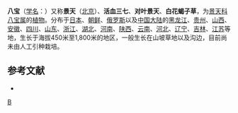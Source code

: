 {{otheruses}}
{{Speciesbox 
| genus = Hylotelephium
| species = erythrostictum
| authority = ([[Miq.|Miq.]]) [[H._Ohba|H. Ohba]]
| image = Hylotelephium spectabile in Jeondeungsa.jpg
| synonyms = *Sedum alboroseum [[Baker|Baker]]
*Sedum erythrostictum [[Miq.|Miq.]]
}}

'''八宝'''（[[学名|学名]]：{{lang|la|''Hylotelephium erythrostictum''}}）又称'''景天'''（[[北京|北京]]）、'''活血三七'''、'''对叶景天'''、'''白花蝎子草'''，为[[景天科|景天科]][[八宝属|八宝属]]的[[植物|植物]]。分布于[[日本|日本]]、[[朝鲜|朝鲜]]、[[俄罗斯|俄罗斯]]以及[[中国大陆|中国大陆]]的[[黑龙江|黑龙江]]、[[贵州|贵州]]、[[山西|山西]]、[[安徽|安徽]]、[[四川|四川]]、[[山东|山东]]、[[浙江|浙江]]、[[湖北|湖北]]、[[河南|河南]]、[[陕西|陕西]]、[[云南|云南]]、[[河北|河北]]、[[辽宁|辽宁]]、[[吉林|吉林]]、[[江苏|江苏]]等地，生长于海拔450米至1,800米的地区，一般生长在山坡草地以及沟边，目前尚未由人工引种栽培。

== 参考文献 ==
<div class="references-small">
* {{cite web| url =http://www.bioinfo.cn/db05/KmzwSpecies.php?action=view&id=6088| title =八宝| work =《中国高等植物数据库全库》| publisher =中国科学院微生物研究所| author =昆明植物研究所| accessdate =2009-02-25| deadurl =yes| archiveurl =https://web.archive.org/web/20160305073145/http://www.bioinfo.cn/db05/KmzwSpecies.php?action=view&id=6088| archivedate =2016-03-05}}
</div>
{{Taxonbar|from=Q7445423}}

{{DEFAULTSORT:Sedum erythrostictum}}
[[Category:八宝属|B]]


{{Crassulaceae-stub}}